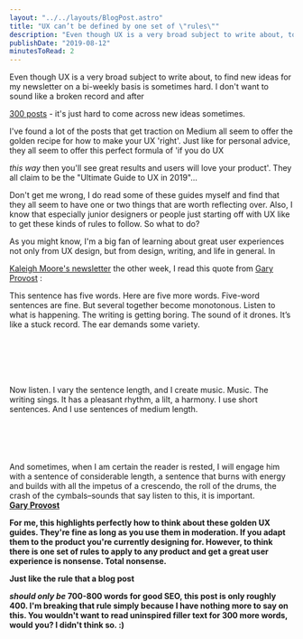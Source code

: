 ```yaml
---
layout: "../../layouts/BlogPost.astro"
title: "UX can’t be defined by one set of \"rules\""
description: "Even though UX is a very broad subject to write about, to find new ideas for my newsletter on a bi-weekly basis is sometimes hard. I don't want to sound like a broken record and after 300 posts - it's just hard to come across new ideas sometimes.\n\n\nI've found a lot of the posts that get traction on Medium all seem to offer the golden recipe for how to make your UX 'right'. Just like for personal advice, they all seem to offer this perfect formula of 'if you do UX this way then you'll see great r"
publishDate: "2019-08-12"
minutesToRead: 2
---
```


<p>Even though UX is a very broad subject to write about, to find new ideas for my newsletter on a bi-weekly basis is sometimes hard. I don't want to sound like a broken record and after </p>
<a href="https://www.antonsten.com/5years/">300 posts</a>
 - it's just hard to come across new ideas sometimes.</p>
<p>I've found a lot of the posts that get traction on Medium all seem to offer the golden recipe for how to make your UX 'right'. Just like for personal advice, they all seem to offer this perfect formula of 'if you do UX </p>
<em>this way</em>
 then you'll see great results and users will love your product'. They all claim to be the "Ultimate Guide to UX in 2019"...</p>
<p>Don't get me wrong, I do read some of these guides myself and find that they all seem to have one or two things that are worth reflecting over. Also, I know that especially junior designers or people just starting off with UX like to get these kinds of rules to follow. So what to do?</p>
<p>As you might know, I'm a big fan of learning about great user experiences not only from UX design, but from design, writing, and life in general. In </p>
<a href="https://www.kaleighmoore.com/newsletter?ref="antonsten".com">Kaleigh Moore's newsletter</a>
 the other week, I read this quote from 
<a href="https://kaleighmoore.us11.list-manage.com/track/click?u="7bdb50a2eb0d5b0a501cd1bf4"&id="b90f875431"&e="149ade9816"&ref="antonsten".com">Gary Provost</a>
 :</p>
<div class="blockquote">
</div>
<div>
<p>This sentence has five words. Here are five more words. Five-word sentences are fine. But several together become monotonous. Listen to what is happening. The writing is getting boring. The sound of it drones. It’s like a stuck record. The ear demands some variety. </p>
<br>
<br>
</br>
<br>
<br> Now listen. I vary the sentence length, and I create music. Music. The writing sings. It has a pleasant rhythm, a lilt, a harmony. I use short sentences. And I use sentences of medium length. </br>
<br>
<br>
</br>
<br>
<br> And sometimes, when I am certain the reader is rested, I will engage him with a sentence of considerable length, a sentence that burns with energy and builds with all the impetus of a crescendo, the roll of the drums, the crash of the cymbals–sounds that say listen to this, it is important. </br>
<strong>
<a href="https://kaleighmoore.us11.list-manage.com/track/click?u="7bdb50a2eb0d5b0a501cd1bf4"&id="b90f875431"&e="149ade9816"&ref="antonsten".com">Gary Provost </a>
</div>
<p>For me, this highlights perfectly how to think about these golden UX guides. They're fine as long as you use them in moderation. If you adapt them to the product you're currently designing for. However, to think there is one set of rules to apply to any product and get a great user experience is nonsense. Total nonsense.</p>
<p>Just like the rule that a blog post </p>
<em>should only be</em>
 700-800 words for good SEO, this post is only roughly 400. I'm breaking that rule simply because I have nothing more to say on this. You wouldn't want to read uninspired filler text for 300 more words, would you? I didn't think so. :)</p>
